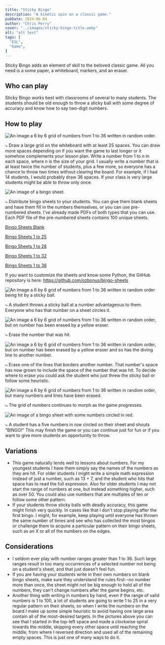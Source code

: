 ```yaml
---
title: "Sticky Bingo"
description: "A kinetic spin on a classic game."
pubDate: 2024-06-04
author: "Chris Perry"
cover: "../images/sticky-bingo-title.webp"
alt: "alt text"
tags: [
  "ESL",
  "Game",
]
---
```


Sticky Bingo adds an element of skill to the beloved classic game. All you need is a some paper, a whiteboard, markers, and an eraser.

## Who can play

Sticky Bingo works best with classrooms of several to many students. The students should be old enough to throw a sticky ball with some degree of accuracy and know how to say two-digit numbers.

## How to play

![An image a 6 by 6 grid of numbers from 1 to 36 written in random order.](../images/sticky-bingo-rules-01.webp)

⤷ Draw a large grid on the whiteboard with at least 25 spaces. You can draw more spaces depending on if you want the game to last longer or it somehow complements your lesson plan. Write a number from 1 to *n* in each space, where *n* is the size of your grid. I usually write a number that is at least twice the number of students, plus a few more, so everyone has a chance to throw two times without clearing the board. For example, if I had 14 students, I would probably draw 36 spaces. If your class is very large students might be able to throw only once.

![An image of a bingo sheet.](../images/sticky-bingo-rules-02.webp)

⤷ Distribute bingo sheets to your students. You can give them blank sheets and have them fill in the numbers themselves, or you can use pre-numbered sheets. I've already made PDFs of both types that you can use. Each PDF file of the pre-numbered sheets contains 100 unique sheets.

[Bingo Sheets Blank](https://github.com/ozbonus/bingo-sheets/blob/main/bingo_sheets_A4_blank.pdf?raw=true)

[Bingo Sheets 1 to 25](https://github.com/ozbonus/bingo-sheets/blob/main/bingo_sheets_A4_1_25.pdf?raw=true)

[Bingo Sheets 1 to 28](https://github.com/ozbonus/bingo-sheets/blob/main/bingo_sheets_A4_1_28.pdf?raw=true)

[Bingo Sheets 1 to 32](https://github.com/ozbonus/bingo-sheets/blob/main/bingo_sheets_A4_1_32.pdf?raw=true)

[Bingo Sheets 1 to 36](https://github.com/ozbonus/bingo-sheets/blob/main/bingo_sheets_A4_1_36.pdf?raw=true)

If you want to customize the sheets and know some Python, the GitHub repository is here: https://github.com/ozbonus/bingo-sheets

![An image a 6 by 6 grid of numbers from 1 to 36 written in random order being hit by a sticky ball.](../images/sticky-bingo-rules-03.webp)

⤷ A student throws a sticky ball at a number advantageous to them. Everyone who has that number on a sheet circles it.

![An image a 6 by 6 grid of numbers from 1 to 36 written in random order, but on number has been erased by a yellow eraser.](../images/sticky-bingo-rules-04.webp)

⤷ Erase the number that was hit.

![An image a 6 by 6 grid of numbers from 1 to 36 written in random order, but on number has been erased by a yellow eraser and so has the diving line to another number.](../images/sticky-bingo-rules-06.webp)

⤷ Erase one of the lines that borders another number. That number's space has now grown to include the space of the number that was hit. To decide where to erase you could ask the student who just threw the sticky ball or follow some heuristic.

![An image a 6 by 6 grid of numbers from 1 to 36 written in random order, but many numbers and lines have been erased.](../images/sticky-bingo-rules-07.webp)

⤷ The grid of numbers continues to morph as the game progresses.

![An image of a bingo sheet with some numbers circled in red.](../images/sticky-bingo-rules-08.webp)

⤷ A student has a five numbers in row circled on their sheet and shouts "BINGO!" This may finish the game or you can continue just for fun or if you want to give more students an opportunity to throw.

## Variations

- This game naturally lends well to lessons about numbers. For my youngest students I have them simply say the names of the numbers as they are hit. For older students I might write a simple math expression instead of just a number, such as 13 + 7, and the student who hits that space has to read the full expression. Also for older students I may not start the range of numbers at one, but instead something higher, such as over 50. You could also use numbers that are multiples of ten or follow some other pattern.
- If your students throw sticky balls with deadly accuracy, this game might finish very quickly. In cases like that I don't stop playing after the first bingo. I might, for example, keep playing until everyone has thrown the same number of times and see who has collected the most bingos or challenge them to acquire a particular pattern on their bingo sheets, such as an X or all of the numbers on the edges.

## Considerations

- I seldom ever play with number ranges greater than 1 to 36. Such large ranges result in too many occurrences of a selected number not being on a student's sheet, and that just doesn't feel fun. 
- If you are having your students write in their own numbers on blank bingo sheets, make sure they understand the rules first--no number more than once, the sheet might not be big enough to hold all of the numbers, they can't change numbers after the game begins, etc.
- Another thing with writing in numbers by hand, even if the range of valid numbers is 1 to 100, a lot of students are going to write 1 to 25 in a very regular pattern on their sheets, so when I write the numbers on the board I make up some simple heuristic to avoid having one large area contain all of the most-desired targets. In the pictures above you can see that I started in the top-left space and made a clockwise spiral towards the middle, skipping every other space until reaching the middle, from where I reversed direction and used all of the remaining empty spaces. This is just one of many ways to do it.
